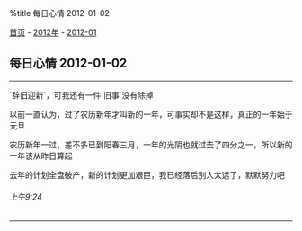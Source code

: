 %title 每日心情 2012-01-02

[[../../../index|首页]] - [[../index|2012年]] - [[index|2012-01]]
==每日心情 2012-01-02==
----
`辞旧迎新`，可我还有一件`旧事`没有除掉

以前一直认为，过了农历新年才叫新的一年，可事实却不是这样，真正的一年始于元旦

农历新年一过，差不多已到阳春三月，一年的光阴也就过去了四分之一，所以新的一年该从昨日算起

去年的计划全盘破产，新的计划更加艰巨，我已经落后别人太远了，默默努力吧
======上午9:24======
----
